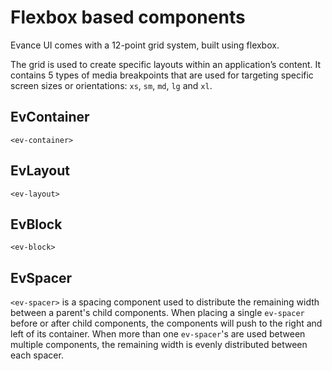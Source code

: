 
<Meta title="Components/Layout/Flexbox" />


# Flexbox based components

Evance UI comes with a 12-point grid system, built using flexbox.

The grid is used to create specific layouts within an application’s content.
It contains 5 types of media breakpoints that are used for targeting specific
screen sizes or orientations: `xs`, `sm`, `md`, `lg` and `xl`.

## EvContainer
`<ev-container>`

## EvLayout
`<ev-layout>`

## EvBlock
`<ev-block>`

## EvSpacer
`<ev-spacer>` is a spacing component used to distribute the remaining width  between a parent's child components.
When placing a single `ev-spacer` before or after child components, the components will push to the
right and left of its container. When more than one `ev-spacer`'s are used between multiple components,
the remaining width is evenly distributed between each spacer.


